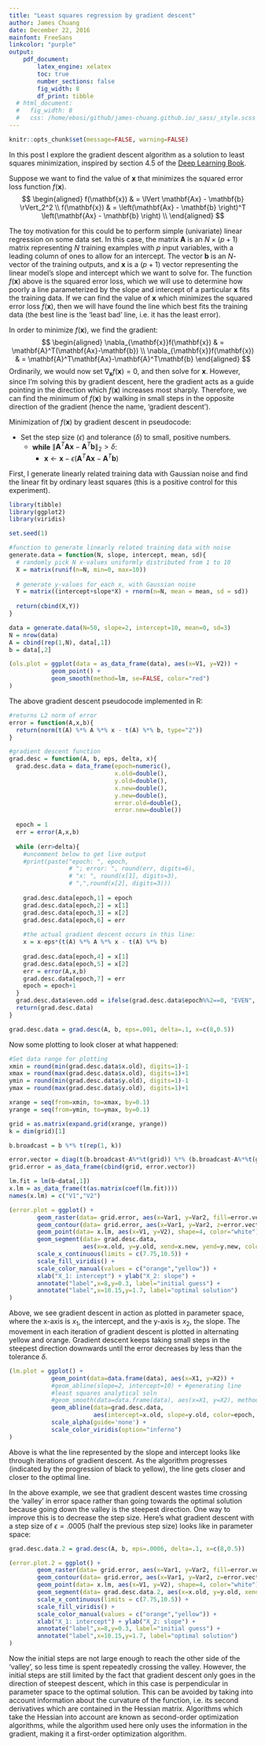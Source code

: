 ```yaml
---
title: "Least squares regression by gradient descent"
author: James Chuang
date: December 22, 2016
mainfont: FreeSans
linkcolor: "purple"
output:
    pdf_document:
        latex_engine: xelatex
        toc: true
        number_sections: false
        fig_width: 8
        df_print: tibble
  # html_document:
  #   fig_width: 8
  #   css: /home/ebosi/github/james-chuang.github.io/_sass/_style.scss
---
```


```r
knitr::opts_chunk$set(message=FALSE, warning=FALSE)
```

In this post I explore the gradient descent algorithm as a solution to least squares minimization, inspired by section 4.5 of the [Deep Learning Book](http://www.deeplearningbook.org/).

Suppose we want to find the value of $\mathbf{x}$ that minimizes the squared error loss function $f(\mathbf{x})$.
$$
\begin{aligned}
f(\mathbf{x}) & = \lVert \mathbf{Ax} - \mathbf{b} \rVert_2^2 \\
f(\mathbf{x}) & = \left(\mathbf{Ax} - \mathbf{b} \right)^T \left(\mathbf{Ax} - \mathbf{b} \right) \\
\end{aligned}
$$

The toy motivation for this could be to perform simple (univariate) linear regression on some data set. In this case, the matrix $\mathbf{A}$ is an $N \times (p+1)$ matrix representing $N$ training examples with $p$ input variables, with a leading column of ones to allow for an intercept. The vector $\mathbf{b}$ is an $N$-vector of the training outputs, and $\mathbf{x}$ is a $(p+1)$ vector representing the linear model's slope and intercept which we want to solve for. The function $f(\mathbf{x})$ above is the squared error loss, which we will use to determine how poorly a line parameterized by the slope and intercept of a particular $\mathbf{x}$ fits the training data. If we can find the value of $\mathbf{x}$ which minimizes the squared error loss $f(\mathbf{x})$, then we will have found the line which best fits the training data (the best line is the 'least bad' line, i.e. it has the least error).

In order to minimize $f(\mathbf{x})$, we find the gradient:
$$
\begin{aligned}
\nabla_{\mathbf{x}}f(\mathbf{x}) & = \mathbf{A}^T(\mathbf{Ax}-\mathbf{b}) \\
\nabla_{\mathbf{x}}f(\mathbf{x}) & = \mathbf{A}^T\mathbf{Ax}-\mathbf{A}^T\mathbf{b}
\end{aligned}
$$
Ordinarily, we would now set $\nabla_{\mathbf{x}}f(\mathbf{x}) = 0$, and then solve for $\mathbf{x}$. However, since I'm solving this by gradient descent, here the gradient acts as a guide pointing in the direction which $f(\mathbf{x})$ increases most sharply. Therefore, we can find the minimum of $f(\mathbf{x})$ by walking in small steps in the opposite direction of the gradient (hence the name, 'gradient descent').

Minimization of $f(\mathbf{x})$ by gradient descent in pseudocode:

- Set the step size ($\epsilon$) and tolerance ($\delta$) to small, positive numbers.
    - **while** $\lVert \mathbf{A}^T\mathbf{Ax}-\mathbf{A}^T\mathbf{b} \rVert_2 > \delta$:
        - $\mathbf{x} \gets \mathbf{x}- \epsilon(\mathbf{A}^T\mathbf{Ax}-\mathbf{A}^T\mathbf{b})$

First, I generate linearly related training data with Gaussian noise and find the linear fit by ordinary least squares (this is a positive control for this experiment).
```r
library(tibble)
library(ggplot2)
library(viridis)

set.seed(1)

#function to generate linearly related training data with noise
generate.data = function(N, slope, intercept, mean, sd){
  # randomly pick N x-values uniformly distributed from 1 to 10
  X = matrix(runif(n=N, min=0, max=10))   
  
  # generate y-values for each x, with Gaussian noise
  Y = matrix((intercept+slope*X) + rnorm(n=N, mean = mean, sd = sd)) 
  
  return(cbind(X,Y))
}

data = generate.data(N=50, slope=2, intercept=10, mean=0, sd=3)
N = nrow(data)
A = cbind(rep(1,N), data[,1])
b = data[,2]

(ols.plot = ggplot(data = as_data_frame(data), aes(x=V1, y=V2)) +
            geom_point() +
            geom_smooth(method=lm, se=FALSE, color="red")
)
```

The above gradient descent pseudocode implemented in R:
```r
#returns L2 norm of error
error = function(A,x,b){
  return(norm(t(A) %*% A %*% x - t(A) %*% b, type="2"))
}

#gradient descent function
grad.desc = function(A, b, eps, delta, x){
  grad.desc.data = data_frame(epoch=numeric(),
                              x.old=double(),
                              y.old=double(),
                              x.new=double(),
                              y.new=double(),
                              error.old=double(),
                              error.new=double())
  
  epoch = 1
  err = error(A,x,b)
  
  while (err>delta){
    #uncomment below to get live output
    #print(paste("epoch: ", epoch, 
                 # "; error: ", round(err, digits=6),
                 # "x: ", round(x[1], digits=3),
                 # ",",round(x[2], digits=3)))
    
    grad.desc.data[epoch,1] = epoch
    grad.desc.data[epoch,2] = x[1]
    grad.desc.data[epoch,3] = x[2]
    grad.desc.data[epoch,6] = err
    
    #the actual gradient descent occurs in this line:
    x = x-eps*(t(A) %*% A %*% x - t(A) %*% b)
    
    grad.desc.data[epoch,4] = x[1]
    grad.desc.data[epoch,5] = x[2]
    err = error(A,x,b)
    grad.desc.data[epoch,7] = err
    epoch = epoch+1
  }
  grad.desc.data$even.odd = ifelse(grad.desc.data$epoch%%2==0, "EVEN", "ODD")
  return(grad.desc.data)
}

grad.desc.data = grad.desc(A, b, eps=.001, delta=.1, x=c(8,0.5))
```

Now some plotting to look closer at what happened:
```r
#Set data range for plotting
xmin = round(min(grad.desc.data$x.old), digits=1)-1
xmax = round(max(grad.desc.data$x.old), digits=1)+1
ymin = round(min(grad.desc.data$y.old), digits=1)-1
ymax = round(max(grad.desc.data$y.old), digits=1)+1

xrange = seq(from=xmin, to=xmax, by=0.1)
yrange = seq(from=ymin, to=ymax, by=0.1)

grid = as.matrix(expand.grid(xrange, yrange))
k = dim(grid)[1]

b.broadcast = b %*% t(rep(1, k))

error.vector = diag(t(b.broadcast-A%*%t(grid)) %*% (b.broadcast-A%*%t(grid)))
grid.error = as_data_frame(cbind(grid, error.vector))

lm.fit = lm(b~data[,1])
x.lm = as_data_frame(t(as.matrix(coef(lm.fit))))
names(x.lm) = c("V1","V2")

(error.plot = ggplot() +
        geom_raster(data= grid.error, aes(x=Var1, y=Var2, fill=error.vector), interpolate = TRUE) +
        geom_contour(data= grid.error, aes(x=Var1, y=Var2, z=error.vector), color="white") +
        geom_point(data= x.lm, aes(x=V1, y=V2), shape=4, color="white") +
        geom_segment(data= grad.desc.data,
                     aes(x=x.old, y=y.old, xend=x.new, yend=y.new, color=even.odd)) +
        scale_x_continuous(limits = c(7.75,10.5)) +
        scale_fill_viridis() +
        scale_color_manual(values = c("orange","yellow")) +
        xlab("X_1: intercept") + ylab("X_2: slope") +
        annotate("label",x=8,y=0.3, label="initial guess") +
        annotate("label",x=10.15,y=1.7, label="optimal solution")
)
```

Above, we see gradient descent in action as plotted in parameter space, where the x-axis is $x_1$, the intercept, and the y-axis is $x_2$, the slope. The movement in each iteration of gradient descent is plotted in alternating yellow and orange. Gradient descent keeps taking small steps in the steepest direction downwards until the error decreases by less than the tolerance $\delta$.


```r
(lm.plot = ggplot() +
            geom_point(data=data.frame(data), aes(x=X1, y=X2)) +
            #geom_abline(slope=2, intercept=10) + #generating line
            #least squares analytical soln
            #geom_smooth(data=data.frame(data), aes(x=X1, y=X2), method = lm) + 
            geom_abline(data=grad.desc.data,
                        aes(intercept=x.old, slope=y.old, color=epoch, alpha=1/epoch)) +
            scale_alpha(guide='none') +
            scale_color_viridis(option="inferno")
)
```
Above is what the line represented by the slope and intercept looks like through iterations of gradient descent. As the algorithm progresses (indicated by the progression of black to yellow), the line gets closer and closer to the optimal line.

In the above example, we see that gradient descent wastes time crossing the 'valley' in error space rather than going towards the optimal solution because going down the valley is the steepest direction. One way to improve this is to decrease the step size. Here's what gradient descent with a step size of $\epsilon=.0005$ (half the previous step size) looks like in parameter space:
```r
grad.desc.data.2 = grad.desc(A, b, eps=.0006, delta=.1, x=c(8,0.5))

(error.plot.2 = ggplot() +
        geom_raster(data= grid.error, aes(x=Var1, y=Var2, fill=error.vector), interpolate = TRUE) +
        geom_contour(data= grid.error, aes(x=Var1, y=Var2, z=error.vector), color="white") +
        geom_point(data= x.lm, aes(x=V1, y=V2), shape=4, color="white") +
        geom_segment(data= grad.desc.data.2, aes(x=x.old, y=y.old, xend=x.new, yend=y.new, color=even.odd)) +
        scale_x_continuous(limits = c(7.75,10.5)) +
        scale_fill_viridis() +
        scale_color_manual(values = c("orange","yellow")) +
        xlab("X_1: intercept") + ylab("X_2: slope") +
        annotate("label",x=8,y=0.3, label="initial guess") +
        annotate("label",x=10.15,y=1.7, label="optimal solution")
)
```
Now the initial steps are not large enough to reach the other side of the 'valley', so less time is spent repeatedly crossing the valley. However, the initial steps are still limited by the fact that gradient descent only goes in the direction of steepest descent, which in this case is perpendicular in parameter space to the optimal solution. This can be avoided by taking into account information about the curvature of the function, i.e. its second derivatives which are contained in the Hessian matrix. Algorithms which take the Hessian into account are known as second-order optimization algorithms, while the algorithm used here only uses the information in the gradient, making it a first-order optimization algorithm.
